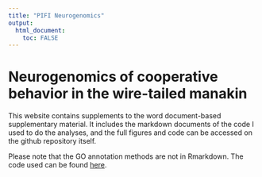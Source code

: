 ---
title: "PIFI Neurogenomics"
output: 
  html_document:
    toc: FALSE
---


# Neurogenomics of cooperative behavior in the wire-tailed manakin

This website contains supplements to the word document-based supplementary material. It includes the markdown documents of the code I used to do the analyses, and the full figures and code can be accessed on the github repository itself.

Please note that the GO annotation methods are not in Rmarkdown. The code used can be found [here](https://github.com/periperipatus/PIFI_brain_transcriptome/tree/main/GO_annotation).




